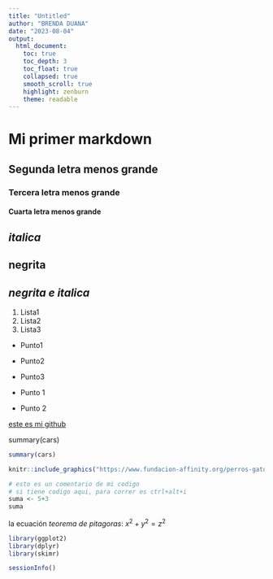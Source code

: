 ---
title: "Untitled"
author: "BRENDA DUANA"
date: "2023-08-04"
output: 
  html_document:
    toc: true
    toc_depth: 3
    toc_float: true
    collapsed: true
    smooth_scroll: true
    highlight: zenburn
    theme: readable
---

# Mi primer markdown
## Segunda letra menos grande
### Tercera letra menos grande
#### Cuarta letra menos grande

## *italica*
## **negrita**
## ***negrita e italica***

1. Lista1
2. Lista2
3. Lista3

- Punto1
- Punto2
- Punto3

* Punto 1
* Punto 2

[este es mi github](https://github.com/BDH98/curso2023.git)

summary(cars)
```{r}
summary(cars)
```
```{r echo=FALSE, out.width='500px', out.height='600px'}
knitr::include_graphics("https://www.fundacion-affinity.org/perros-gatos-y-personas/tengo-un-animal-de-compania/los-8-sonidos-principales-del-perro")

```
```{r}
# esto es un comentario de mi codigo
# si tiene codigo aqui, para correr es ctrl+alt+i
suma <- 5+3
suma
```
la ecuación *teorema de pitagoras*: $x^2 + y^2 = z^2$

```{r message=FALSE, warning=FALSE, echo=FALSE}
library(ggplot2)
library(dplyr)
library(skimr)
```
```{r}
sessionInfo()
```


